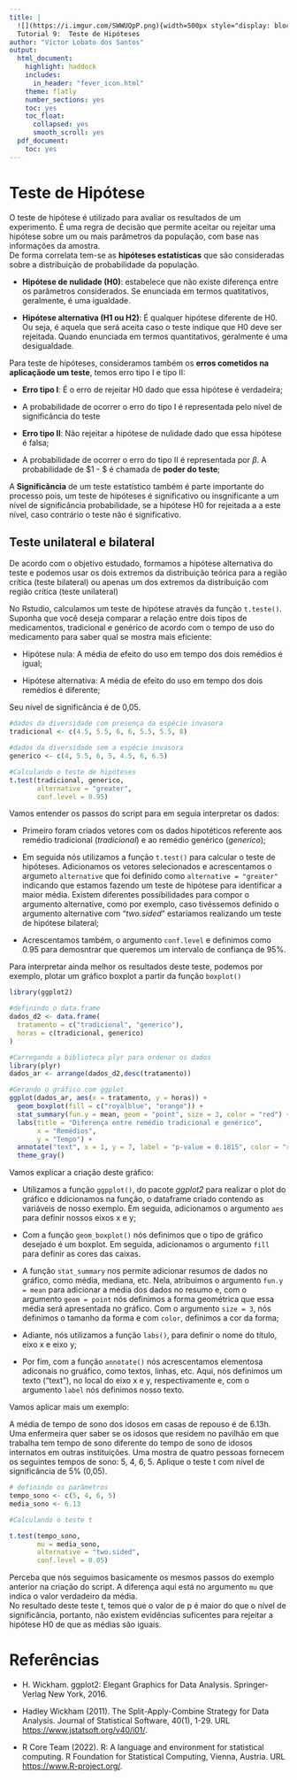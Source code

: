 ```yaml
---
title: | 
  ![](https://i.imgur.com/SWWUQpP.png){width=500px style="display: block; margin:0 auto;"} 
  Tutorial 9:  Teste de Hipóteses
author: "Victor Lobato dos Santos"
output:
  html_document:
    highlight: haddock
    includes:
      in_header: "fever_icon.html"
    theme: flatly
    number_sections: yes
    toc: yes
    toc_float:
      collapsed: yes
      smooth_scroll: yes
  pdf_document:
    toc: yes
---
```

<div class="text-justify">
  
# Teste de Hipótese  

O teste de hipótese é utilizado para avaliar os resultados de um experimento. É uma regra de decisão que permite aceitar ou rejeitar uma hipótese sobre um ou mais parâmetros da população, com base nas informações da amostra.  
De forma correlata tem-se as **hipóteses estatísticas** que são consideradas sobre a distribuição de probabilidade da população.  

* **Hipótese de nulidade (H0)**: estabelece que não existe diferença entre os parâmetros considerados. Se enunciada em termos quatitativos, geralmente, é uma igualdade.  

*  **Hipótese alternativa (H1 ou H2)**: É qualquer hipótese diferente de H0. Ou seja, é aquela que será aceita caso o teste indique que H0 deve ser rejeitada. Quando enunciada em termos quantitativos, geralmente é uma desigualdade.  

Para teste de hipóteses, consideramos também os **erros cometidos na aplicaçãode um teste**, temos erro tipo I e tipo II:  

* **Erro tipo I**: É o erro de rejeitar H0 dado que essa hipótese é verdadeira;  

+ A probabilidade de ocorrer o erro do tipo I é representada pelo nível de significância do teste  

* **Erro tipo II**: Não rejeitar a hipótese de nulidade dado que essa hipótese é falsa;  

+ A probabilidade de ocorrer o erro do tipo II é representada por $\beta$. A probabilidade de $1 - \beta $ é chamada de **poder do teste**;  

A **Significância** de um teste estatístico também é parte importante do processo pois, um teste de hipóteses é significativo ou insgnificante a um nível de significância probabilidade, se a hipótese H0 for rejeitada a a este nível, caso contrário o teste não é significativo.

## Teste unilateral e bilateral  

De acordo com o objetivo estudado, formamos a hipótese alternativa do teste e podemos usar os dois extremos da distribuição teórica para a região crítica (teste bilateral) ou apenas um dos extremos da distribuição com região crítica (teste unilateral)

No Rstudio, calculamos um teste de hipótese através da função `t.teste()`.  
Suponha que você deseja comparar a relação entre dois tipos de medicamentos, tradicional e genérico de acordo com o tempo de uso do medicamento para saber qual se mostra mais eficiente:  

* Hipótese nula: A média de efeito do uso em tempo dos dois remédios é igual;  

* Hipótese alternativa: A média de efeito do uso em tempo dos dois remédios é diferente;  

Seu nível de significância é de 0,05.  

```r
#dados da diversidade com presença da espécie invasora
tradicional <- c(4.5, 5.5, 6, 6, 5.5, 5.5, 8)

#dados da diversidade sem a espécie invasora
generico <- c(4, 5.5, 6, 5, 4.5, 6, 6.5)

#Calculando o teste de hipóteses
t.test(tradicional, generico,   
       alternative = "greater", 
       conf.level = 0.95)  
```

Vamos entender os passos do script para em seguia interpretar os dados:  

* Primeiro foram criados vetores com os dados hipotéticos referente aos remédio tradicional (*tradicional*) e ao remédio genérico (*generico*);  

* Em seguida nós utilizamos a função `t.test()` para calcular o teste de hipóteses. Adicionamos os vetores selecionados e acrescentamos o argumeto `alternative` que foi definido como `alternative = "greater"` indicando que estamos fazendo um teste de hipótese para identificar a maior média. Existem diferentes possibilidades para compor o argumento alternative, como por exemplo, caso tivéssemos definido o argumento alternative com "*two.sided*" estariamos realizando um teste de hipótese bilateral;  

* Acrescentamos também, o argumento `conf.level` e definimos como 0.95 para demosntrar que queremos um intervalo de confiança de 95%.  


Para interpretar ainda melhor os resultados deste teste, podemos por exemplo, plotar um gráfico boxplot a partir da função `boxplot()`  

```r
library(ggplot2)

#definindo o data.frame
dados_d2 <- data.frame(
  tratamento = c("tradicional", "generico"),
  horas = c(tradicional, generico)
)

#Carregando a biblioteca plyr para ordenar os dados
library(plyr)
dados_ar <- arrange(dados_d2,desc(tratamento))

#Gerando o gráfico com ggplot
ggplot(dados_ar, aes(x = tratamento, y = horas)) +
  geom_boxplot(fill = c("royalblue", "orange")) +
  stat_summary(fun.y = mean, geom = "point", size = 3, color = "red") +
  labs(title = "Diferença entre remédio tradicional e genérico",
       x = "Remédios",
       y = "Tempo") +
  annotate("text", x = 1, y = 7, label = "p-value = 0.1815", color = "red") +
  theme_gray()

```  

Vamos explicar a criação deste gráfico:  

* Utilizamos a função `ggpplot()`, do pacote *ggplot2* para realizar o plot do gráfico e ddicionamos na função, o dataframe criado contendo as variáveis de nosso exemplo. Em seguida, adicionamos o argumento `aes` para definir nossos eixos x e y;  

* Com a função `geom_boxplot()` nós definimos que o tipo de gráfico desejado é um boxplot. Em seguida, adicionamos o argumento `fill` para definir as cores das caixas.  

* A função `stat_summary` nos permite adicionar resumos de dados no gráfico, como média, mediana, etc. Nela, atribuimos o argumento `fun.y = mean` para adicionar a média dos dados no resumo e, com o argumento `geom = point` nós definimos a forma geométrica que essa média será apresentada no gráfico. Com o argumento `size = 3`, nós definimos o tamanho da forma e com `color`, definimos a cor da forma;  

* Adiante, nós utilizamos a função `labs()`, para definir o nome do título, eixo x e eixo y;  

* Por fim, com a função `annotate()` nós acrescentamos elementosa adiconais no gruáfico, como textos, linhas, etc. Aqui, nós definimos um texto ("text"), no local do eixo x e y, respectivamente e, com o argumento `label` nós definimos nosso texto.  

Vamos aplicar mais um exemplo:  

A média de tempo de sono dos idosos em casas de repouso é de 6.13h. Uma enfermeira quer saber se os idosos que residem no pavilhão em que trabalha tem tempo de sono diferente do tempo de sono de idosos internatos em outras instituições. Uma mostra de quatro pessoas fornecem os seguintes tempos de sono: 5, 4, 6, 5. Aplique o teste t com nível de significância de 5% (0,05).  

```r
# definindo os parâmetros
tempo_sono <- c(5, 4, 6, 5)
media_sono <- 6.13

#Calculando o teste t

t.test(tempo_sono, 
       mu = media_sono, 
       alternative = "two.sided", 
       conf.level = 0.05)

```  
Perceba que nós seguimos basicamente os mesmos passos do exemplo anterior na criação do script. A diferença aqui está no argumento `mu` que indica o valor verdadeiro da média.  
No resultado deste teste t, temos que o valor de p é maior do que o nível de significância, portanto, não existem evidências suficentes para rejeitar a hipótese H0 de que as médias são iguais.  

# Referências  

* H. Wickham. ggplot2: Elegant Graphics for Data Analysis. Springer-Verlag New York, 2016.  

* Hadley Wickham (2011). The Split-Apply-Combine Strategy for Data Analysis. Journal of Statistical Software, 40(1), 1-29. URL <https://www.jstatsoft.org/v40/i01/>.  

* R Core Team (2022). R: A language and environment for statistical computing. R Foundation for Statistical Computing, Vienna, Austria. URL <https://www.R-project.org/>.


</div>
